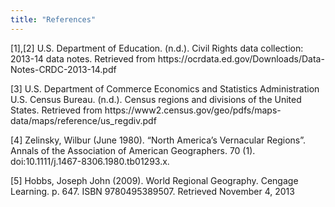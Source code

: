 ---
title: "References"
---

[1],[2] U.S. Department of Education. (n.d.). Civil Rights data collection: 2013-14 data notes. Retrieved from https://ocrdata.ed.gov/Downloads/Data-Notes-CRDC-2013-14.pdf

[3] U.S. Department of Commerce Economics and Statistics Administration U.S. Census Bureau. (n.d.). Census regions and divisions of the United States. Retrieved from https://www2.census.gov/geo/pdfs/maps-data/maps/reference/us_regdiv.pdf

[4] Zelinsky, Wilbur (June 1980). "North America's Vernacular Regions". Annals of the Association of American Geographers. 70 (1). doi:10.1111/j.1467-8306.1980.tb01293.x.

[5] Hobbs, Joseph John (2009). World Regional Geography. Cengage Learning. p. 647. ISBN 9780495389507. Retrieved November 4, 2013